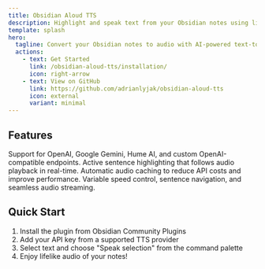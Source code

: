 ```yaml
---
title: Obsidian Aloud TTS
description: Highlight and speak text from your Obsidian notes using lifelike AI voices.
template: splash
hero:
  tagline: Convert your Obsidian notes to audio with AI-powered text-to-speech
  actions:
    - text: Get Started
      link: /obsidian-aloud-tts/installation/
      icon: right-arrow
    - text: View on GitHub
      link: https://github.com/adrianlyjak/obsidian-aloud-tts
      icon: external
      variant: minimal
---
```



## Features

<CardGrid stagger>
	<Card title="Multiple TTS Providers" icon="star">
		Support for OpenAI, Google Gemini, Hume AI, and custom OpenAI-compatible endpoints.
	</Card>
	<Card title="Visual Feedback" icon="magnifier">
		Active sentence highlighting that follows audio playback in real-time.
	</Card>
	<Card title="Smart Caching" icon="setting">
		Automatic audio caching to reduce API costs and improve performance.
	</Card>
	<Card title="Flexible Playback" icon="rocket">
		Variable speed control, sentence navigation, and seamless audio streaming.
	</Card>
</CardGrid>

## Quick Start

1. Install the plugin from Obsidian Community Plugins
2. Add your API key from a supported TTS provider
3. Select text and choose "Speak selection" from the command palette
4. Enjoy lifelike audio of your notes!
